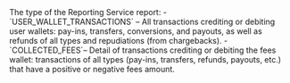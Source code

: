 <ResponseField name="ReportType" type="string" >    
The type of the Reporting Service report:
- `USER_WALLET_TRANSACTIONS` – All transactions crediting or debiting user wallets: pay-ins, transfers, conversions, and payouts, as well as refunds of all types and repudiations (from chargebacks).
- `COLLECTED_FEES`– Detail of transactions crediting or debiting the fees wallet: transactions of all types (pay-ins, transfers, refunds, payouts, etc.) that have a positive or negative fees amount.
</ResponseField>